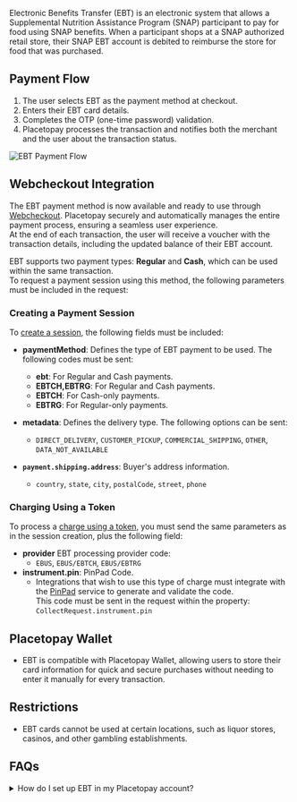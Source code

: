 

<PageTitle title='EBT' imageSrc={ebt} />

Electronic Benefits Transfer (EBT) is an electronic system that allows a Supplemental Nutrition Assistance Program (SNAP) participant to pay for food using SNAP benefits. When a participant shops at a SNAP authorized retail store, their SNAP EBT account is debited to reimburse the store for food that was purchased.

## Payment Flow  
1. The user selects EBT as the payment method at checkout.  
2. Enters their EBT card details.  
3. Completes the OTP (one-time password) validation.
4. Placetopay processes the transaction and notifies both the merchant and the user about the transaction status.  

![EBT Payment Flow](/en/payments/pm-ebt-flow.webp)  

## Webcheckout Integration  

The EBT payment method is now available and ready to use through [Webcheckout](/checkout). Placetopay securely and automatically manages the entire payment process, ensuring a seamless user experience.  
At the end of each transaction, the user will receive a voucher with the transaction details, including the updated balance of their EBT account.

EBT supports two payment types: **Regular** and **Cash**, which can be used within the same transaction.   
To request a payment session using this method, the following parameters must be included in the request:  

### **Creating a Payment Session**  
To [create a session](/en/checkout/api/reference/session#create-a-session), the following fields must be included:  

- **paymentMethod**: Defines the type of EBT payment to be used. The following codes must be sent:  
  - **ebt**: For Regular and Cash payments.  
  - **EBTCH,EBTRG**: For Regular and Cash payments.  
  - **EBTCH**: For Cash-only payments.  
  - **EBTRG**: For Regular-only payments.  

- **metadata**: Defines the delivery type. The following options can be sent:  
  - `DIRECT_DELIVERY`, `CUSTOMER_PICKUP`, `COMMERCIAL_SHIPPING`, `OTHER`, `DATA_NOT_AVAILABLE`

- **`payment.shipping.address`**: Buyer's address information.  
    - `country`, `state`, `city`, `postalCode`, `street`, `phone`

### **Charging Using a Token**  
To process a [charge using a token](/en/checkout/api/reference/token#charge-using-token),  you must send the same parameters as in the session creation, plus the following field:

- **provider** EBT processing provider code:
  - `EBUS`, `EBUS/EBTCH`, `EBUS/EBTRG`
- **instrument.pin**: PinPad Code.
  - Integrations that wish to use this type of charge must integrate with the [PinPad](/en/sdks/pinpad) service to generate and validate the code.   
    This code must be sent in the request within the property:
    `CollectRequest.instrument.pin`

## Placetopay Wallet  

- EBT is compatible with Placetopay Wallet, allowing users to store their card information for quick and secure purchases without needing to enter it manually for every transaction.  

## Restrictions  

- EBT cards cannot be used at certain locations, such as liquor stores, casinos, and other gambling establishments.  

## FAQs  

<details>
    <summary>How do I set up EBT in my Placetopay account?</summary>
    <p>Contact our operations team to enable this feature in your account by emailing servicioposventa@placetopay.com</p>
</details>